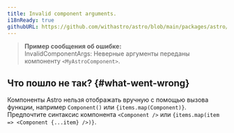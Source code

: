 ```yaml
---
title: Invalid component arguments.
i18nReady: true
githubURL: https://github.com/withastro/astro/blob/main/packages/astro/src/core/errors/errors-data.ts
---
```


> **Пример сообщения об ошибке:**<br/>
InvalidComponentArgs: Неверные аргументы переданы компоненту `<MyAstroComponent>`.

## Что пошло не так? \{#what-went-wrong\}

Компоненты Astro нельзя отображать вручную с помощью вызова функции, например `Component()` или `{items.map(Component)}`. Предпочтите синтаксис компонента `<Component />` или `{items.map(item => <Component {...item} />)}`.
